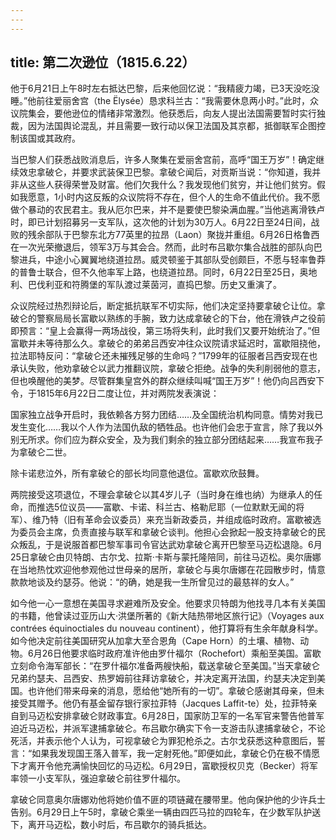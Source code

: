 ```yaml
---
---
---
```

title: 第二次逊位（1815.6.22）
---




他于6月21日上午8时左右抵达巴黎，后来他回忆说：“我精疲力竭，已3天没吃没睡。”他前往爱丽舍宫（the Ëlysée）恳求科兰古：“我需要休息两小时。”此时，众议院集会，要他逊位的情绪非常激烈。他获悉后，向友人提出法国需要暂时实行独裁，因为法国舆论混乱，并且需要一致行动以保卫法国及其京都，抵御联军企图控制该国或其政府。

当巴黎人们获悉战败消息后，许多人聚集在爱丽舍宫前，高呼“国王万岁”！确定继续效忠拿破仑，并要求武装保卫巴黎。拿破仑闻后，对贡斯当说：“你知道，我并非从这些人获得荣誉及财富。他们欠我什么？我发现他们贫穷，并让他们贫穷。假如我愿意，1小时内这反叛的众议院将不存在，但个人的生命不值此代价。我不愿做个暴动的农民君主。我从厄尔巴来，并不是要使巴黎染满血腥。”当他逃离滑铁卢时，即已计划招募另一支军队，这次他的计划为30万人。6月22日至24日间，战败的残余部队于巴黎东北方77英里的拉昂（Laon）聚拢并重组。6月26日格鲁西在一次光荣撤退后，领军3万与其会合。然而，此时布吕歇尔集合战胜的部队向巴黎进兵，中途小心翼翼地绕道拉昂。威灵顿鉴于其部队受创颇巨，不愿与轻率鲁莽的普鲁士联合，但不久他率军上路，也绕道拉昂。同时，6月22日至25日，奥地利、巴伐利亚和符腾堡的军队渡过莱茵河，直捣巴黎。历史又重演了。

众议院经过热烈辩论后，断定抵抗联军不切实际，他们决定坚持要拿破仑让位。拿破仑的警察局局长富歇以熟练的手腕，致力达成拿破仑的下台，他在滑铁卢之役前即预言：“皇上会赢得一两场战役，第三场将失利，此时我们又要开始统治了。”但富歇并未等待那么久。拿破仑的弟弟吕西安冲往众议院请求延迟时，富歇阻挠他，拉法耶特反问：“拿破仑还未摧残足够的生命吗？”1799年的征服者吕西安现在也承认失败，他劝拿破仑以武力推翻议院，拿破仑拒绝。战争的失利削弱他的意志，但也唤醒他的美梦。尽管群集皇宫外的群众继续叫喊“国王万岁”！他仍向吕西安下令，于1815年6月22日二度让位，并对两院发表演说：

国家独立战争开启时，我依赖各方努力团结……及全国统治机构同意。情势对我已发生变化……我以个人作为法国仇敌的牺牲品。也许他们会忠于宣言，除了我以外别无所求。你们应为群众安全，及为我们剩余的独立部分团结起来……我宣布我子为拿破仑二世。



除卡诺悲泣外，所有拿破仑的部长均同意他退位。富歇欢欣鼓舞。

两院接受这项退位，不理会拿破仑以其4岁儿子（当时身在维也纳）为继承人的任命，而推选5位议员——富歇、卡诺、科兰古、格勒尼耶（一位默默无闻的将军）、维乃特（旧有革命会议委员）来充当新政委员，并组成临时政府。富歇被选为委员会主席，负责直接与联军和拿破仑谈判。他担心会掀起一股支持拿破仑的民众叛乱，于是说服首都巴黎军事司令官达武劝拿破仑离开巴黎至马迈松退隐。6月25日拿破仑由贝特朗、古尔戈、拉斯·卡斯与蒙托隆陪同，前往马迈松。奥尔唐娜在当地热忱欢迎他参观他过世母亲的居所，拿破仑与奥尔唐娜在花园散步时，情意款款地谈及约瑟芬。他说：“的确，她是我一生所曾见过的最慈祥的女人。”

如今他一心一意想在美国寻求避难所及安全。他要求贝特朗为他找寻几本有关美国的书籍，他曾读过亚历山大·洪堡所著的《新大陆热带地区旅行记》（Voyages aux contrées équinoctiales du nouveau continent），他打算将有生余年献身科学。如今他决定前往美国研究从加拿大至合恩角（Cape Horn）的土壤、植物、动物。6月26日他要求临时政府准许他由罗什福尔（Rochefort）乘船至美国。富歇立刻命令海军部长：“在罗什福尔准备两艘快船，载送拿破仑至美国。”当天拿破仑兄弟约瑟夫、吕西安、热罗姆前往拜访拿破仑，并决定离开法国，约瑟夫决定到美国。也许他们带来母亲的消息，愿给他“她所有的一切”。拿破仑感谢其母亲，但未接受其赠予。他仍有基金留存银行家拉菲特（Jacques Laffit-te）处，拉菲特亲自到马迈松安排拿破仑财政事宜。6月28日，国家防卫军的一名军官来警告他普军迫近马迈松，并派军逮捕拿破仑。布吕歇尔确实下令一支游击队逮捕拿破仑，不论死活，并表示他个人认为，可视拿破仑为罪犯枪杀之。古尔戈获悉这种意图后，誓言：“如果我发现国王落入普军，我一定射死他。”即便如此，拿破仑仍在极不情愿下才离开令他充满愉快回忆的马迈松。6月29日，富歇授权贝克（Becker）将军率领一小支军队，强迫拿破仑前往罗什福尔。

拿破仑同意奥尔唐娜劝他将她价值不匪的项链藏在腰带里。他向保护他的少许兵士告别。6月29日上午5时，拿破仑乘坐一辆由四匹马拉的四轮车，在少数军队护送下，离开马迈松，数小时后，布吕歇尔的骑兵抵达。